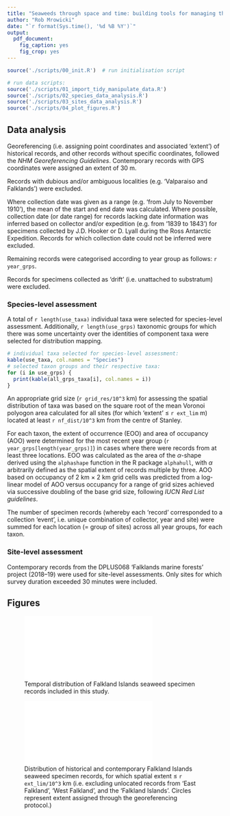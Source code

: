 ```yaml
---
title: "Seaweeds through space and time: building tools for managing the Falkland Islands' unique coastal biodiversity"
author: "Rob Mrowicki"
date: "`r format(Sys.time(), '%d %B %Y')`"
output:
  pdf_document:
    fig_caption: yes
    fig_crop: yes
---
```


```r
source('./scripts/00_init.R')  # run initialisation script
```

```r
# run data scripts:
source('./scripts/01_import_tidy_manipulate_data.R')
source('./scripts/02_species_data_analysis.R')
source('./scripts/03_sites_data_analysis.R')
source('./scripts/04_plot_figures.R')
```


## Data analysis

Georeferencing (i.e. assigning point coordinates and associated 'extent') of historical records, and other records without specific coordinates, followed the _NHM Georeferencing Guidelines_. Contemporary records with GPS coordinates were assigned an extent of 30 m.

Records with dubious and/or ambiguous localities (e.g. 'Valparaiso and Falklands') were excluded.

Where collection date was given as a range (e.g. 'from July to November 1910'), the mean of the start and end date was calculated. Where possible, collection date (or date range) for records lacking date information was inferred based on collector and/or expedition (e.g. from '1839 to 1843') for specimens collected by J.D. Hooker or D. Lyall during the Ross Antarctic Expedition. Records for which collection date could not be inferred were excluded.

Remaining records were categorised according to year group as follows: `r year_grps`.

Records for specimens collected as 'drift' (i.e. unattached to substratum) were excluded.


### Species-level assessment

A total of `r length(use_taxa)` individual taxa were selected for species-level assessment. Additionally, `r length(use_grps)` taxonomic groups for which there was some uncertainty over the identities of component taxa were selected for distribution mapping.

```r
# individual taxa selected for species-level assessment:
kable(use_taxa, col.names = "Species")
# selected taxon groups and their respective taxa:
for (i in use_grps) {
  print(kable(all_grps_taxa[i], col.names = i))
}
```

An appropriate grid size (`r grid_res/10^3` km) for assessing the spatial distribution of taxa was based on the square root of the mean Voronoi polyogon area calculated for all sites (for which 'extent' $\leq$ `r ext_lim` m) located at least `r nf_dist/10^3` km from the centre of Stanley.

For each taxon, the extent of occurrence (EOO) and area of occupancy (AOO) were determined for the most recent year group (`r year_grps[length(year_grps)]`) in cases where there were records from at least three locations. EOO was calculated as the area of the $\alpha$-shape derived using the `alphashape` function in the R package `alphahull`, with $\alpha$ arbitrarily defined as the spatial extent of records multiple by three. AOO based on occupancy of 2 km $\times$ 2 km grid cells was predicted from a log-linear model of AOO versus occupancy for a range of grid sizes achieved via successive doubling of the base grid size, following _IUCN Red List guidelines_.

The number of specimen records (whereby each 'record' corresponded to a collection 'event', i.e. unique combination of collector, year and site) were summed for each location (= group of sites) across all year groups, for each taxon.


### Site-level assessment

Contemporary records from the DPLUS068 'Falklands marine forests' project (2018--19) were used for site-level assessments. Only sites for which survey duration exceeded 30 minutes were included.


## Figures

![Temporal distribution of Falkland Islands seaweed specimen records included in this study.](./figures/histogram.pdf)

![Distribution of historical and contemporary Falkland Islands seaweed specimen records, for which spatial extent $\leq$ `r ext_lim/10^3` km (i.e. excluding unlocated records from 'East Falkland', 'West Falkland', and the 'Falkland Islands'. Circles represent extent assigned through the georeferencing protocol.)](./figures/coords_map.pdf)
